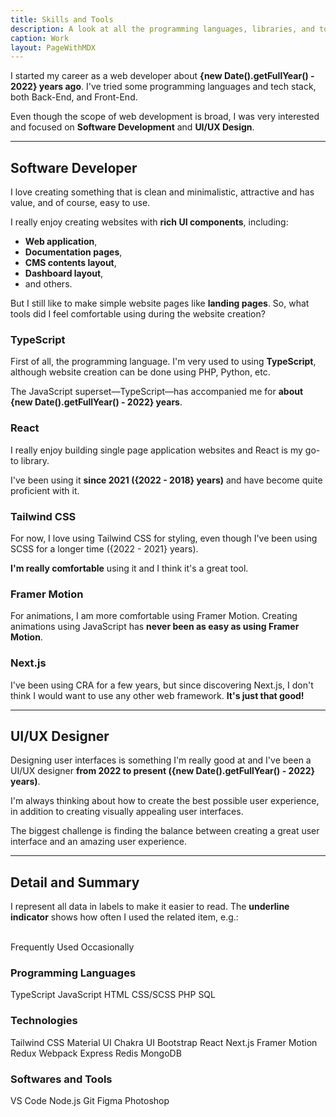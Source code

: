 ```yaml
---
title: Skills and Tools
description: A look at all the programming languages, libraries, and tools I've worked with.
caption: Work
layout: PageWithMDX
---
```



I started my career as a web developer about **{new Date().getFullYear() - 2022} years ago**. I've tried some programming languages and tech stack, both Back-End, and Front-End.

Even though the scope of web development is broad, I was very interested and focused on **Software Development** and **UI/UX Design**.

---

## Software Developer

I love creating something that is clean and minimalistic, attractive and has value, and of course, easy to use.

I really enjoy creating websites with **rich UI components**, including:

- **Web application**,
- **Documentation pages**,
- **CMS contents layout**,
- **Dashboard layout**,
- and others.

But I still like to make simple website pages like **landing pages**. So, what tools did I feel comfortable using during the website creation?

### TypeScript

First of all, the programming language. I'm very used to using **TypeScript**, although website creation can be done using PHP, Python, etc.

The JavaScript superset—TypeScript—has accompanied me for **about {new Date().getFullYear() - 2022} years**.

### React

I really enjoy building single page application websites and React is my go-to library.

I've been using it **since 2021 ({2022 - 2018} years)** and have become quite proficient with it.

### Tailwind CSS

For now, I love using Tailwind CSS for styling, even though I've been using SCSS for a longer time ({2022 - 2021} years).

**I'm really comfortable** using it and I think it's a great tool.

### Framer Motion

For animations, I am more comfortable using Framer Motion. Creating animations using JavaScript has **never been as easy as using Framer Motion**.

### Next.js

I've been using CRA for a few years, but since discovering Next.js, I don't think I would want to use any other web framework. **It's just that good!**

---

## UI/UX Designer

Designing user interfaces is something I'm really good at and I've been a UI/UX designer **from 2022 to present ({new Date().getFullYear() - 2022} years)**.

I'm always thinking about how to create the best possible user experience, in addition to creating visually appealing user interfaces.

The biggest challenge is finding the balance between creating a great user interface and an amazing user experience.

---

## Detail and Summary

I represent all data in labels to make it easier to read. The **underline indicator** shows how often I used the related item, e.g.:

<br />
<HStack spacing={8}>
  <Label indicator={100}>Frequently Used</Label>
  <Label indicator={25}>Occasionally</Label>
</HStack>

### Programming Languages

<VStack spacing={12}>
  <HStack spacing={8}>
    <Label indicator={100}>TypeScript</Label>
    <Label indicator={100}>JavaScript</Label>
    <Label indicator={100}>HTML</Label>
    <Label indicator={100}>CSS/SCSS</Label>
  </HStack>
  <HStack spacing={8}>
    <Label indicator={50}>PHP</Label>
    <Label indicator={25}>SQL</Label>
  </HStack>
</VStack>

### Technologies

<VStack spacing={12}>
  <HStack spacing={8}>
    <Label indicator={100}>Tailwind CSS</Label>
    <Label indicator={75}>Material UI</Label>
    <Label indicator={50}>Chakra UI</Label>
    <Label indicator={50}>Bootstrap</Label>
  </HStack>
  <HStack spacing={8}>
    <Label indicator={90}>React</Label>
    <Label indicator={60}>Next.js</Label>
    <Label indicator={30}>Framer Motion</Label>
    <Label indicator={45}>Redux</Label>
    <Label indicator={35}>Webpack</Label>
  </HStack>
  <HStack spacing={8}>
    <Label indicator={35}>Express</Label>
    <Label indicator={25}>Redis</Label>
    <Label indicator={35}>MongoDB</Label>
  </HStack>
</VStack>

### Softwares and Tools

<VStack spacing={12}>
  <HStack spacing={8}>
    <Label indicator={100}>VS Code</Label>
    <Label indicator={100}>Node.js</Label>
    <Label indicator={100}>Git</Label>
  </HStack>
  <HStack spacing={8}>
    <Label indicator={100}>Figma</Label>
    <Label indicator={50}>Photoshop</Label>
  </HStack>
</VStack>
